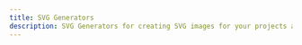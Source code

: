 ```yaml
---
title: SVG Generators
description: SVG Generators for creating SVG images for your projects and presentations.
---
```


<Cards>
  <CustomCard
    title="MagicPattern"
    url="https://www.magicpattern.design/"
    description="Create Pro Visuals with MagicPattern. Generate SVG/CSS patterns, gradients and organic shapes to brand your product and social media posts."
    icon="/resources/svg-generators/magicpattern.png"
  />
  <CustomCard
    title="Creatica"
    url="https://creatica.app/"
    description="Create stunning backgrounds with Creatica, your go-to design tool for unique and dynamic designs. Perfect for web designers, graphic artists, and creative minds."
    icon="/resources/svg-generators/creatica.svg"
  />
  <CustomCard
    title="Haekei"
    url="https://app.haikei.app/"
    description="A web-based design tool to generate unique SVG design assets for websites, social media, blog posts, desktop and mobile wallpapers, posters, and more! Our generators let you discover, customize, randomize, and export generative SVG design assets ready to use with your favorite design tools."
    icon="/resources/svg-generators/haekei.png"
  />
  <CustomCard
    title="SVGator"
    url="https://www.svgator.com/"
    description="It’s SVG animation made easy - Create impressive SVG animations online, without any coding skills. Add them easily to your website. Get started for free!"
    icon="/resources/svg-generators/svgator.png"
  />
  <CustomCard
    title="Cool Backgrounds"
    url="https://svgwave.in/"
    description="Explore a beautifully curated selection of cool backgrounds that you can add to blogs, websites, or as desktop and phone wallpapers."
    icon="/resources/svg-generators/coolbg.png"
  />
  <CustomCard
    title="SVG Wave"
    url="https://svgwave.in/"
    description="SVG Wave is a minimal svg wave generator with lot of customization. It lets you abiltiy to generate and export pngs and svgs of beautiful waves. SVG wave also lets you layer multiple waves. Create SVGs for your website designs."
    icon="/resources/svg-generators/meshy.webp"
  />
  <CustomCard
    title="Tabbied"
    url="https://tabbied.com/"
    description="Tabbied lets you easily create timeless and beautifully generated patterns or artwork to use for wall art, websites, print materials and more."
    icon="/resources/svg-generators/tabbied.svg"
  />
</Cards>
